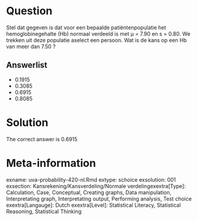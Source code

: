 Question
========

Stel dat gegeven is dat voor een bepaalde patiëntenpopulatie het hemoglobinegehalte (Hb) normaal verdeeld is met µ = 7.90 en s = 0.80. We trekken uit deze populatie aselect een persoon. Wat is de kans op een Hb van meer dan 7.50 ? 

Answerlist
----------
* 0.1915
* 0.3085
* 0.6915
* 0.8085

Solution
========

The correct answer is  0.6915 

Meta-information
================
exname: uva-probability-420-nl.Rmd 
extype: schoice 
exsolution: 001 
exsection: Kansrekening/Kansverdeling/Normale verdelingexextra[Type]: Calculation, Case, Conceptual, Creating graphs, Data manipulation, Interpretating graph, Interpretating output, Performing analysis, Test choice 
exextra[Langauge]: Dutch 
exextra[Level]: Statistical Literacy, Statistical Reasoning, Statistical Thinking 
